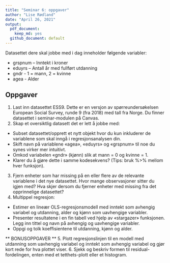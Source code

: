 ```yaml
---
title: "Seminar 6: oppgaver"
author: "Lise Rødland"
date: "April 26, 2021"
output:
  pdf_document: 
    keep_md: yes
  github_document: default
---
```

Datasettet dere skal jobbe med i dag inneholder følgende variabler: 

* grspnum – Inntekt i kroner
* eduyrs – Antall år med fullført utdanning 
* gndr - 1 = mann, 2 = kvinne
* agea - Alder

## Oppgaver 
1. Last inn datasettet ESS9. Dette er en versjon av spørreundersøkelsen European Social Survey, runde 9 (fra 2018) med tall fra Norge. Du finner datasettet i seminar-modulen på Canvas.
2. Skap et oversiktlig datasett det er lett å jobbe med:
* Subset datasettet/opprett et nytt objekt hvor du kun inkluderer de variablene som skal inngå i regresjonsanalysen din. 
* Skift navn på variablene «agea», «eduyrs» og «grspnum» til noe du synes virker mer intuitivt. 
* Omkod variabelen «gndr» (kjønn) slik at mann = 0 og kvinne = 1. 
* Klarer du å gjøre dette i samme kodesekvens? (Tips: bruk %>% mellom hver funksjon). 
3. Fjern enheter som har missing på en eller flere av de relevante variablene i det nye datasettet. Hvor mange observasjoner sitter du igjen med? Hva skjer dersom du fjerner enheter med missing fra det opprinnelige datasettet? 
4. Multippel regresjon: 
* Estimer en lineær OLS-regresjonsmodell med inntekt som avhengig variabel og utdanning, alder og kjønn som uavhengige variabler. 
* Presenter resultatene i en fin tabell ved hjelp av «stargazer» funksjonen. Legg inn tittel og navn på avhengig og uavhengige variabler. 
* Oppgi og tolk koeffisientene til utdanning, kjønn og alder. 

** BONUSOPPGAVER **
5. Plott regresjonslinjen til en modell med utdanning som uavhengig variabel og inntekt som avhengig variabel og gjør kort rede for hva plottet viser.
6. Sjekk og beskriv formen til residual-fordelingen, enten med et tetthets-plott eller et histogram.
